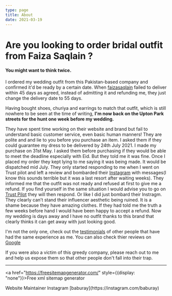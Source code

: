 ```yaml
---
type: page
title: About
date: 2021-03-19
---
```


# Are you looking to order bridal outfit from Faiza Saqlain ?

#### You might want to think twice.

I ordered my wedding outfit from this Pakistan-based company and confirmed it'd be ready by a certain date.
When [faizasaqlain](https://www.faizasaqlain.pk/) failed to deliver within 45 days as agreed, instead of admitting it and
refunding me, they just change the delivery date to 55 days.

Having bought shoes, churiya and earrings to match that outfit, which is still nowhere to be seen at the time of writing,
**I'm now back on the Upton Park streets for the hunt one week before my wedding.**

They have spent time working on their website and brand but fail to understand basic customer service, even basic human manners!
They are polite and and lie to you before you purchase an item.
I asked them if they could guarantee my dress to be delivered by 24th July 2021. I made my purchase on 31st May. 
I asked them before purchasing if they would be able to meet the deadline especially with Eid. But they told me it was fine.
Once I placed my order they kept lying to me saying it was being made. It would be dispatched mid July.
They only started responding to me when I went on Trust pilot and left a review and bombarded their [Instagram](https://www.instagram.com/faizasaqlain/?hl=en) with messages(I know this sounds terrible but it was a last resort after waiting weeks).
They informed me that the outfit was not ready and refused at first to give me a refund. 
If you find yourself in the same situation I would advise you to go on [Trust Pilot](https://www.trustpilot.com/review/faizasaqlain.pk) they will then respond. Or like I did just bombard their Instragm. They clearly can’t stand their influencer aesthetic being ruined. 
It is a shame because they have amazing clothes. If they had told me the truth a few weeks before hand I would have been happy to accept a refund. Now my wedding is days away and I have no outfit thanks to this brand that clearly thinks it can get away with just looking good.


I'm not the only one, check out the [testimonials](/testimonials) of other people that have had the same experience as me.
You can also check thier reviews on [Google](https://www.google.com/search?q=faiza+saqlan&hl=en&source=hp&ei=4U37YMbuDs-E8gLckrX4AQ&iflsig=AINFCbYAAAAAYPtb8SDckxd-Mp6EVq9GR8uvJ50EwG4P&oq=faiza+saqlan&gs_lcp=Cgdnd3Mtd2l6EAMyBwgAELEDEAoyBAgAEAoyBAgAEAoyBAgAEAoyBAgAEAoyBAgAEAoyBAgAEAoyBAgAEAoyBAgAEAoyBAgAEAo6CAgAELEDEIMBOgIIADoFCAAQsQM6AgguOggILhDHARCjAjoFCC4QsQM6CAguELEDEIMBOgsILhCxAxDHARCjAjoRCC4QsQMQgwEQxwEQrwEQkwI6DgguELEDEIMBEMcBEK8BOgsILhDHARCvARCTAjoICC4QxwEQrwFQrwhYnRhg2RtoAHAAeACAAfICiAH4FZIBBzEuNC40LjOYAQCgAQGqAQdnd3Mtd2l6&sclient=gws-wiz&ved=0ahUKEwiG4-jIqfrxAhVPglwKHVxJDR8Q4dUDCAo&uact=5#lrd=0x39190448e7430b2d:0xabb48fd589682c81,1,,,)

If you were also a victim of this greedy company, please reach out to me and
help us expose them so that other people don't fall into their trap.

---

<a href="https://freesitemapgenerator.com/" style={{display: "none"}}>Free xml sitemap generator</a>
<div>
  Website Maintainer Instagram [baburay](https://instagram.com/baburay)
  <br />
</div>
